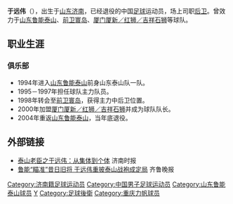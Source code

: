 {{Veil|time=2015-09-12T06:27:03+00:00}}
{{noteTA
|reason=5
|T=zh:于远伟;zh-hans:于远伟;zh-hant:于遠偉;zh-tw:于遠偉;zh-hk:于遠偉;zh-sg:于远伟;zh-mo:于遠偉;
|1=zh:于远伟;zh-hans:于远伟;zh-hant:于遠偉;zh-tw:于遠偉;zh-hk:于遠偉;zh-mo:于遠偉;
|2=zh:于姓;zh-hans:于姓;zh-hant:于姓;zh-tw:于姓;zh-hk:于姓;zh-mo:于姓;
|G1=姓氏
}}
{{Football player infobox
| playername = 于远伟
| image = 
| fullname = 于远伟
| height = 183厘米
| nickname = 
| dateofbirth = {{Birth date and age|year=1976|month=9|day=9}}
| cityofbirth = [[山东|山东]][[济南|济南]]
| countryofbirth = {{flagicon|CHN}}[[中国|中国]]
| currentclub = 退役
| clubnumber = 4
| position = [[后卫_(足球)|后卫]]
| youthyears = 
| youthclubs = 
| years = 1994-98<br>1999<br>2000-03<br>2004
| clubs = {{flagicon|CHN}}[[山东鲁能泰山|山东鲁能泰山]]<br>{{flagicon|CHN}}[[前卫寰岛|前卫寰岛]]<br>{{flagicon|CHN}}[[厦门足球俱乐部|厦门厦新／红狮／吉祥石狮]]<br>{{flagicon|CHN}}[[山东鲁能泰山|山东鲁能泰山]]
| caps(goals) = 72（1）
| nationalyears =
| nationalteam = 
| nationalcaps(goals) = 
| pcupdate = 2009年1月29日（四） 04:52 (UTC)
| ntupdate = 2009年1月29日（四） 04:52 (UTC)
| manageryears =
| managerclubs =
}}
'''于远伟'''（{{bd|1976年|9月9日|catIdx=Y}}），出生于[[山东|山东]][[济南|济南]]，已经退役的中国[[足球|足球]]运动员，场上司职[[后卫_(足球)|后卫]]。曾效力于[[山东鲁能泰山|山东鲁能泰山]]、[[前卫寰岛|前卫寰岛]]、[[厦门足球俱乐部|厦门厦新／红狮／吉祥石狮]]等球队。
==职业生涯==

===俱乐部===
*1994年进入[[山东鲁能泰山|山东鲁能泰山]]前身山东泰山队一队。
*1995－1997年担任球队主力队员。
*1998年转会至[[前卫寰岛|前卫寰岛]]，获得主力中后卫位置。
*2000年加盟[[厦门足球俱乐部|厦门厦新／红狮／吉祥石狮]]并成为球队队长。
*2004年重返[[山东鲁能泰山|山东鲁能泰山]]，当年底退役。
==外部链接==
*[http://topic.e23.cn/Content/2007-12-25/s2007C2500074.html 泰山老臣之于远伟：从集体到个体]{{dead link|date=2017年11月 |bot=InternetArchiveBot |fix-attempted=yes }} 济南时报
*[http://sports.sina.com.cn/s/2003-12-31/0747136265s.shtml 鲁能“瞄准”昔日旧将 于远伟重披泰山战袍成定局]{{Wayback|url=http://sports.sina.com.cn/s/2003-12-31/0747136265s.shtml |date=20050821030418 }} 齐鲁晚报
{{HideH|HeadStyle=text-align:center;background:#FFD766;|Head=俱乐部荣誉}}
{{1994年山东济南泰山名单}}
{{1995年山东济南泰山名单}}
{{1996年济南泰山将军名单}}
{{1997年济南泰山将军名单}}
{{1998年山东鲁能泰山名单}}
{{2004年山东鲁能泰山名单}}
{{HideF}}
{{DEFAULTSORT:YU Yuanwei}}
[[Category:济南籍足球运动员|Category:济南籍足球运动员]]
[[Category:中国男子足球运动员|Category:中国男子足球运动员]]
[[Category:山东鲁能泰山球员|Category:山东鲁能泰山球员]]
[[Category:于姓|Y]]
[[Category:足球後衛|Category:足球後衛]]
[[Category:重庆力帆球员|Category:重庆力帆球员]]